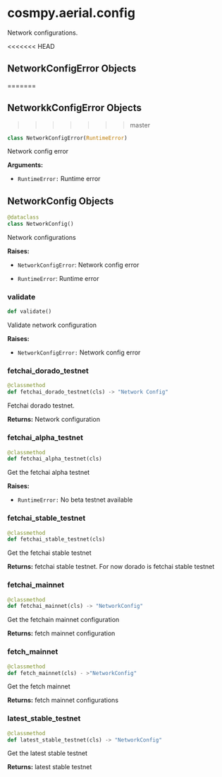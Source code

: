 # cosmpy.aerial.config 

Network configurations. 

<<<<<<< HEAD
## NetworkConfigError Objects 
=======
## NetworkkConfigError Objects 
>>>>>>> master

```py  
class NetworkConfigError(RuntimeError)
```

Network config error 

**Arguments:**

- `RuntimeError:` Runtime error 

## NetworkConfig Objects 

```py
@dataclass
class NetworkConfig()
```

Network configurations

**Raises:**

- `NetworkConfigError`: Network config error 

- `RuntimeError`: Runtime error 

### validate

```py
def validate()
```
Validate network configuration 

**Raises:**

- `NetworkConfigError:` Network config error 

### fetchai_dorado_testnet

```py 
@classmethod 
def fetchai_dorado_testnet(cls) -> "Network Config"
```

Fetchai dorado testnet. 

**Returns:** 
Network configuration 

### fetchai_alpha_testnet

```py
@classmethod
def fetchai_alpha_testnet(cls)
```

Get the fetchai alpha testnet 

**Raises:**

- `RuntimeError:` No beta testnet available 

### fetchai_stable_testnet 

```py 
@classmethod
def fetchai_stable_testnet(cls)
```

Get the fetchai stable testnet 

**Returns:**
fetchai stable testnet. For now dorado is fetchai stable testnet  

### fetchai_mainnet

```py 
@classmethod
def fetchai_mainnet(cls) -> "NetworkConfig"
```
Get the fetchain mainnet configuration 

**Returns:** 
fetch mainnet configuration

### fetch_mainnet

```py
@classmethod
def fetch_mainnet(cls) - >"NetworkConfig"
```
Get the fetch mainnet 

**Returns:**
fetch mainnet configurations

### latest_stable_testnet 

```py
@classmethod
def latest_stable_testnet(cls) -> "NetworkConfig"
```

Get the latest stable testnet 

**Returns:**
latest stable testnet 